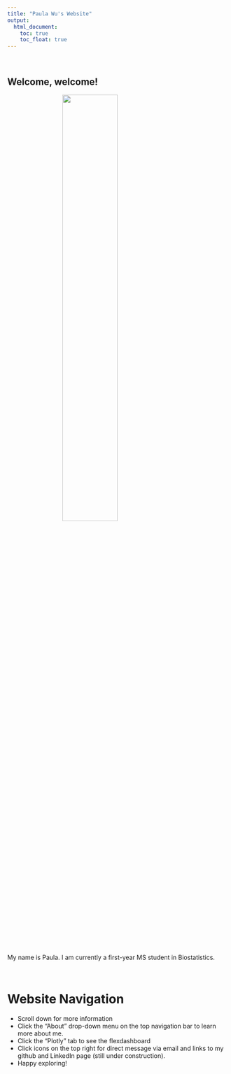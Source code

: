 ```yaml
---
title: "Paula Wu's Website"
output: 
  html_document:
    toc: true
    toc_float: true
---
```

<br>

## Welcome, welcome!
<style>
img {
  display: block;
  margin-left: auto;
  margin-right: auto;
}
</style>
<img src="images/honk_goose.jpeg" style="width:50%">

My name is Paula. I am currently a first-year MS student in Biostatistics.  

<br>

# Website Navigation
* Scroll down for more information
* Click the "About" drop-down menu on the top navigation bar to learn more about me.
* Click the "Plotly" tab to see the flexdashboard
* Click icons on the top right for direct message via email and links to my github and LinkedIn page (still under construction).
* Happy exploring!


